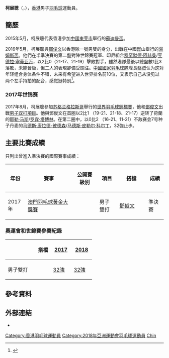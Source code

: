 {{noteTA|G1=Badminton}}
{{Infobox 羽球選手
| playername              = 柯展聰<br/>{{lang|en|Or Chin Chung}}
| image                   = 
| size                    = 
| caption                 = 
| birth_name              = 
| date_of_birth           = {{birth_date_and_age|1994|10|26}}
| place_of_birth          = 
| residence               =
| height                  = 
| weight                  = 
| handedness              = 左手
| country                 = {{HKG}}
| years_intldebut         =
| years_started           = 
| coach                   = 
| event                   = 男子雙打、混合雙打
| highest_ranking         = 第27位（男雙-[[鄧俊文|鄧俊文]]）
| date_of_highest_ranking = 2016年11月24日<ref name="highest-ranking">[http://bwfcontent.tournamentsoftware.com/ranking/player.aspx?id=12375&player=148386 BWF World Ranking - Ranking of OR Chin Chung (75069)] {{Wayback|url=http://bwfcontent.tournamentsoftware.com/ranking/player.aspx?id=12375&player=148386 |date=20170305004809 }}{{en}}</ref>
| current_ranking         = 第31位（男雙-[[鄧俊文|鄧俊文]]）<br/>第186位（混雙-[[陳祉嘉|陳祉嘉]]）
| date_of_current_ranking = 2016年11月24日<ref>[http://bwfcontent.tournamentsoftware.com/ranking/category.aspx?id=12375&category=474 BWF World Ranking - BWF世界排名榜 (11/24/2016) - Men's doubles] {{Wayback|url=http://bwfcontent.tournamentsoftware.com/ranking/category.aspx?id=12375&category=474 |date=20170305001138 }}{{en}}</ref><ref>[http://bwfcontent.tournamentsoftware.com/ranking/category.aspx?id=12375&category=476 BWF World Ranking - BWF世界排名榜 (11/24/2016) - Mixed doubles] {{Wayback|url=http://bwfcontent.tournamentsoftware.com/ranking/category.aspx?id=12375&category=476 |date=20170305001017 }}{{en}}</ref>
| played                  = 0勝–1負（男單）<br/>33勝–45負（男雙）<br/>5勝–9負（混雙）
| titles                  = 
| bwf_profile             = 5F5A301E-6599-40EF-AFE9-07DA98CA198C
| bwf_id                  = 75069
| updated                 = 2016年11月26日
}}
{{MedalTableTop}}
{{MedalSport | 男子[[羽毛球|羽毛球]]}}
{{MedalCountry | {{HKG}}}}
{{MedalBottom}}
'''柯展聰'''（{{lang-en|'''OR Chin Chung'''}}，{{bd|1994年|10月26日||}}），[[香港|香港]]男子[[羽毛球|羽毛球]]運動員。

==簡歷==
2015年5月，柯展聰代表香港參加[[中國|中國]][[東莞市|東莞市]]舉行的[[2015年蘇迪曼盃|蘇迪曼盃]]。

2016年5月，柯展聰與[[鄧俊文|鄧俊文]]以香港隊一號男雙的身分，出戰在中國崑山舉行的[[2016年湯姆斯盃|湯姆斯盃]]。他們在半準決賽的第二盤對陣世錦賽冠軍、印尼組合[[穆罕默德·阿赫桑|穆罕默德·阿赫桑]]/[[亨德拉·塞蒂亚万|亨德拉·塞蒂亚万]]，以2比0（21-17、21-19）擊敗對手，雖然港隊最後以總盤數1比3落敗，未能晉級，但二人的表現卻備受關注。[[中國國家羽毛球隊|中國國家羽毛球隊]]隊長[[蔡赟|蔡赟]]认为这对年轻组合身体条件不错，未来有希望进入世界排名前10位，又表示自己从没见过两个左手持拍的配合，感觉挺特别<ref>{{zh-cn}}{{cite news|title=香港神奇男双!NO.50横扫世界冠军 豪言奥运夺金|url=http://sports.sina.com.cn/others/badmin/2016-05-19/doc-ifxsktvr0948067.shtml|agency=新浪体育|date=2016-05-19|accessdate=2016-11-26|archive-date=2016-11-26|archive-url=https://web.archive.org/web/20161126134430/http://sports.sina.com.cn/others/badmin/2016-05-19/doc-ifxsktvr0948067.shtml|dead-url=no}}</ref>。

===2017年世锦赛===
2017年8月，柯展聰參加[[苏格兰|苏格兰]][[格拉斯哥|格拉斯哥]]舉行的[[2017年世界羽毛球錦標賽|世界羽毛球錦標賽]]，他和[[鄧俊文|鄧俊文]]出戰[[2017年世界羽毛球錦標賽男子双打項目|男子双打項目]]。他與鄧俊文在首圈以2比1 （19-21、21-18、21-17）逆转了荷蘭的[[耶勒·马斯|耶勒·马斯]]/[[罗宾·塔博林|罗宾·塔博林]]。在第二圈中，以0比2 （16-21、11-21）不敌赛会7号种子丹麦的[[马德斯·康拉德-彼德森|马德斯·康拉德-彼德森]]/[[马德斯·皮勒尔·科尔丁|马德斯·皮勒尔·科尔丁]]，32強止步。

==主要比賽成績==
只列出曾進入準決賽的國際賽事成績：
{| class=wikitable style="text-align:center; font-size:small;" 
!width="50"|年份
!width="180"|賽事
!width="80"|公開賽級別
!width="60"|項目
!width="100"|搭檔
!width="50"|成績
|-
!rowspan="1"|2017年
|[[2017年澳門羽毛球格蘭披治黃金大獎賽|澳門羽毛球黃金大獎賽]]
|{{BWFGPG}}
|男子雙打
|[[鄧俊文|鄧俊文]]
|bgcolor="#b8860b"|準決賽
|}
{{BWF賽事級別索引}}

===奧運會和世錦賽參賽紀錄===
{| class=wikitable style="text-align:center; font-size:small;" 
!
!搭檔
!width="50"|[[2017年世界羽毛球錦標賽|2017]]
!width="50"|[[2018年世界羽毛球錦標賽|2018]]
|-
!width="80"|男子雙打
|align="left"|{{nowrap|[[鄧俊文|鄧俊文]]}}
|[[2017年世界羽毛球錦標賽男子雙打項目|32強]]
|[[2018年世界羽毛球錦標賽男子雙打項目|32強]]
|}

==參考資料==
{{Reflist}}

==外部連結==
* {{Instagram|chung5572}}

{{DEFAULTSORT:OR Chin Chung}}
[[Category:香港羽毛球運動員|Category:香港羽毛球運動員]]
[[Category:2018年亞洲運動會羽毛球運動員|Category:2018年亞洲運動會羽毛球運動員]]
[[Category:柯姓|Chin]]